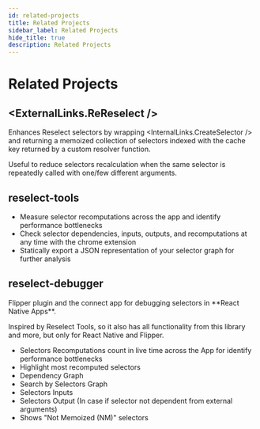 ```yaml
---
id: related-projects
title: Related Projects
sidebar_label: Related Projects
hide_title: true
description: Related Projects
---
```



# Related Projects

## <ExternalLinks.ReReselect />

Enhances Reselect selectors by wrapping <InternalLinks.CreateSelector /> and returning a memoized collection of selectors indexed with the cache key returned by a custom resolver function.

Useful to reduce selectors recalculation when the same selector is repeatedly called with one/few different arguments.

## <Link to='https://github.com/skortchmark9/reselect-tools'>reselect-tools</Link>

- Measure selector recomputations across the app and identify performance bottlenecks
- Check selector dependencies, inputs, outputs, and recomputations at any time with the chrome extension
- Statically export a JSON representation of your selector graph for further analysis

## <Link to='https://github.com/vlanemcev/reselect-debugger-flipper'>reselect-debugger</Link>

<!-- prettier-ignore -->
<Link to="https://github.com/vlanemcev/flipper-plugin-reselect-debugger">Flipper plugin</Link> and
<Link to="https://github.com/vlanemcev/reselect-debugger-flipper">the connect app</Link> for debugging selectors in **React Native Apps**.

Inspired by Reselect Tools, so it also has all functionality from this library and more, but only for React Native and Flipper.

- Selectors Recomputations count in live time across the App for identify performance bottlenecks
- Highlight most recomputed selectors
- Dependency Graph
- Search by Selectors Graph
- Selectors Inputs
- Selectors Output (In case if selector not dependent from external arguments)
- Shows "Not Memoized (NM)" selectors
